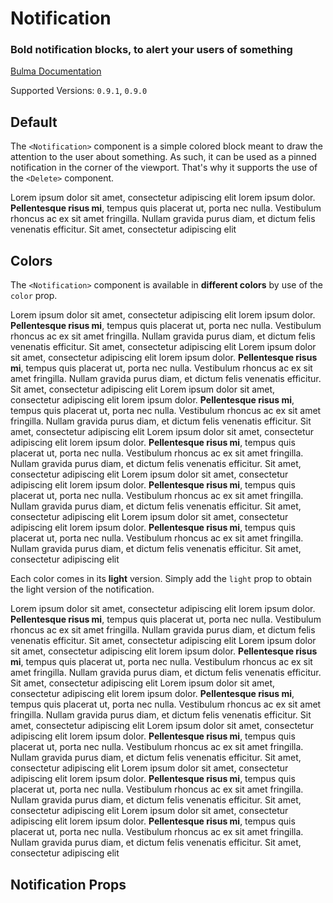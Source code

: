 

<Meta title="Elements/Notification" component={Notification} />

# Notification

### Bold **notification** blocks, to alert your users of something

[Bulma Documentation](https://bulma.io/documentation/elements/notification/)

Supported Versions: `0.9.1`, `0.9.0`

## Default

The `<Notification>` component is a simple colored block meant to draw the attention to the user about something. As such, it can be used as a pinned notification in the corner of the viewport. That's why it supports the use of the `<Delete>` component.

<Canvas>
  <Story name="Default">
    <Notification>
      <Delete />
      Lorem ipsum dolor sit amet, consectetur adipiscing elit lorem ipsum dolor. <strong>Pellentesque risus mi</strong>, tempus quis placerat ut, porta nec nulla. Vestibulum rhoncus ac ex sit amet fringilla. Nullam gravida purus diam, et dictum <a>felis venenatis</a> efficitur. Sit amet, consectetur adipiscing elit
    </Notification>
  </Story>
</Canvas>

## Colors

The `<Notification>` component is available in **different colors** by use of the `color` prop.

<Canvas>
  <Story name="Colors">
    <React.Fragment>
      <Notification color="primary">
        <Delete />
        Lorem ipsum dolor sit amet, consectetur adipiscing elit lorem ipsum dolor. <strong>Pellentesque risus mi</strong>, tempus quis placerat ut, porta nec nulla. Vestibulum rhoncus ac ex sit amet fringilla. Nullam gravida purus diam, et dictum <a>felis venenatis</a> efficitur. Sit amet, consectetur adipiscing elit
      </Notification>
      <Notification color="link">
        <Delete />
        Lorem ipsum dolor sit amet, consectetur adipiscing elit lorem ipsum dolor. <strong>Pellentesque risus mi</strong>, tempus quis placerat ut, porta nec nulla. Vestibulum rhoncus ac ex sit amet fringilla. Nullam gravida purus diam, et dictum <a>felis venenatis</a> efficitur. Sit amet, consectetur adipiscing elit
      </Notification>
      <Notification color="info">
        <Delete />
        Lorem ipsum dolor sit amet, consectetur adipiscing elit lorem ipsum dolor. <strong>Pellentesque risus mi</strong>, tempus quis placerat ut, porta nec nulla. Vestibulum rhoncus ac ex sit amet fringilla. Nullam gravida purus diam, et dictum <a>felis venenatis</a> efficitur. Sit amet, consectetur adipiscing elit
      </Notification>
      <Notification color="success">
        <Delete />
        Lorem ipsum dolor sit amet, consectetur adipiscing elit lorem ipsum dolor. <strong>Pellentesque risus mi</strong>, tempus quis placerat ut, porta nec nulla. Vestibulum rhoncus ac ex sit amet fringilla. Nullam gravida purus diam, et dictum <a>felis venenatis</a> efficitur. Sit amet, consectetur adipiscing elit
      </Notification>
      <Notification color="warning">
        <Delete />
        Lorem ipsum dolor sit amet, consectetur adipiscing elit lorem ipsum dolor. <strong>Pellentesque risus mi</strong>, tempus quis placerat ut, porta nec nulla. Vestibulum rhoncus ac ex sit amet fringilla. Nullam gravida purus diam, et dictum <a>felis venenatis</a> efficitur. Sit amet, consectetur adipiscing elit
      </Notification>
      <Notification color="danger">
        <Delete />
        Lorem ipsum dolor sit amet, consectetur adipiscing elit lorem ipsum dolor. <strong>Pellentesque risus mi</strong>, tempus quis placerat ut, porta nec nulla. Vestibulum rhoncus ac ex sit amet fringilla. Nullam gravida purus diam, et dictum <a>felis venenatis</a> efficitur. Sit amet, consectetur adipiscing elit
      </Notification>
    </React.Fragment>
  </Story>
</Canvas>

Each color comes in its **light** version. Simply add the `light` prop to obtain the light version of the notification.

<Canvas>
  <Story name="Light Colors">
    <React.Fragment>
      <Notification color="primary" light>
        <Delete />
        Lorem ipsum dolor sit amet, consectetur adipiscing elit lorem ipsum dolor. <strong>Pellentesque risus mi</strong>, tempus quis placerat ut, porta nec nulla. Vestibulum rhoncus ac ex sit amet fringilla. Nullam gravida purus diam, et dictum <a>felis venenatis</a> efficitur. Sit amet, consectetur adipiscing elit
      </Notification>
      <Notification color="link" light>
        <Delete />
        Lorem ipsum dolor sit amet, consectetur adipiscing elit lorem ipsum dolor. <strong>Pellentesque risus mi</strong>, tempus quis placerat ut, porta nec nulla. Vestibulum rhoncus ac ex sit amet fringilla. Nullam gravida purus diam, et dictum <a>felis venenatis</a> efficitur. Sit amet, consectetur adipiscing elit
      </Notification>
      <Notification color="info" light>
        <Delete />
        Lorem ipsum dolor sit amet, consectetur adipiscing elit lorem ipsum dolor. <strong>Pellentesque risus mi</strong>, tempus quis placerat ut, porta nec nulla. Vestibulum rhoncus ac ex sit amet fringilla. Nullam gravida purus diam, et dictum <a>felis venenatis</a> efficitur. Sit amet, consectetur adipiscing elit
      </Notification>
      <Notification color="success" light>
        <Delete />
        Lorem ipsum dolor sit amet, consectetur adipiscing elit lorem ipsum dolor. <strong>Pellentesque risus mi</strong>, tempus quis placerat ut, porta nec nulla. Vestibulum rhoncus ac ex sit amet fringilla. Nullam gravida purus diam, et dictum <a>felis venenatis</a> efficitur. Sit amet, consectetur adipiscing elit
      </Notification>
      <Notification color="warning" light>
        <Delete />
        Lorem ipsum dolor sit amet, consectetur adipiscing elit lorem ipsum dolor. <strong>Pellentesque risus mi</strong>, tempus quis placerat ut, porta nec nulla. Vestibulum rhoncus ac ex sit amet fringilla. Nullam gravida purus diam, et dictum <a>felis venenatis</a> efficitur. Sit amet, consectetur adipiscing elit
      </Notification>
      <Notification color="danger" light>
        <Delete />
        Lorem ipsum dolor sit amet, consectetur adipiscing elit lorem ipsum dolor. <strong>Pellentesque risus mi</strong>, tempus quis placerat ut, porta nec nulla. Vestibulum rhoncus ac ex sit amet fringilla. Nullam gravida purus diam, et dictum <a>felis venenatis</a> efficitur. Sit amet, consectetur adipiscing elit
      </Notification>
    </React.Fragment>
  </Story>
</Canvas>

## Notification Props

<ArgsTable of={Notification} />
